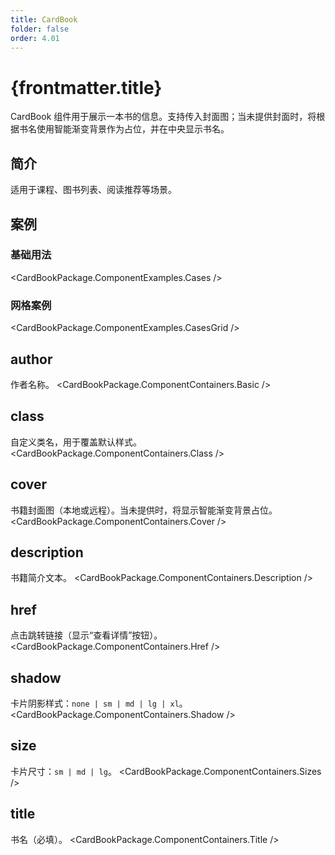```yaml
---
title: CardBook
folder: false
order: 4.01
---
```



# {frontmatter.title}

CardBook 组件用于展示一本书的信息。支持传入封面图；当未提供封面时，将根据书名使用智能渐变背景作为占位，并在中央显示书名。

## 简介
适用于课程、图书列表、阅读推荐等场景。

## 案例

### 基础用法

<CardBookPackage.ComponentExamples.Cases />

### 网格案例

<CardBookPackage.ComponentExamples.CasesGrid />

## author
作者名称。
<CardBookPackage.ComponentContainers.Basic />

## class
自定义类名，用于覆盖默认样式。
<CardBookPackage.ComponentContainers.Class />

## cover
书籍封面图（本地或远程）。当未提供时，将显示智能渐变背景占位。
<CardBookPackage.ComponentContainers.Cover />

## description
书籍简介文本。
<CardBookPackage.ComponentContainers.Description />

## href
点击跳转链接（显示“查看详情”按钮）。
<CardBookPackage.ComponentContainers.Href />

## shadow
卡片阴影样式：`none | sm | md | lg | xl`。
<CardBookPackage.ComponentContainers.Shadow />

## size
卡片尺寸：`sm | md | lg`。
<CardBookPackage.ComponentContainers.Sizes />

## title
书名（必填）。
<CardBookPackage.ComponentContainers.Title />


